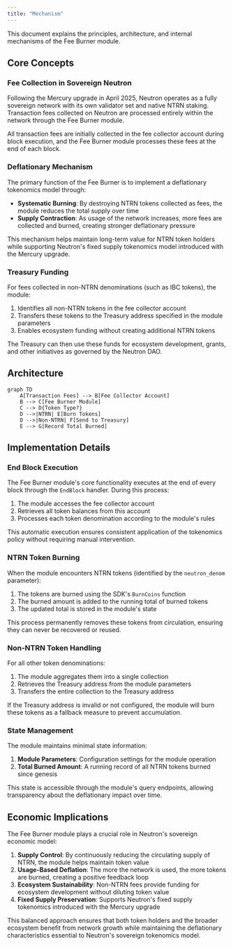 ```yaml
---
title: "Mechanism"
---
```


This document explains the principles, architecture, and internal mechanisms of the Fee Burner module.

## Core Concepts

### Fee Collection in Sovereign Neutron

Following the Mercury upgrade in April 2025, Neutron operates as a fully sovereign network with its own validator set and native NTRN staking. Transaction fees collected on Neutron are processed entirely within the network through the Fee Burner module.

All transaction fees are initially collected in the fee collector account during block execution, and the Fee Burner module processes these fees at the end of each block.

### Deflationary Mechanism

The primary function of the Fee Burner is to implement a deflationary tokenomics model through:

- **Systematic Burning**: By destroying NTRN tokens collected as fees, the module reduces the total supply over time
- **Supply Contraction**: As usage of the network increases, more fees are collected and burned, creating stronger deflationary pressure

This mechanism helps maintain long-term value for NTRN token holders while supporting Neutron's fixed supply tokenomics model introduced with the Mercury upgrade.

### Treasury Funding

For fees collected in non-NTRN denominations (such as IBC tokens), the module:

1. Identifies all non-NTRN tokens in the fee collector account
2. Transfers these tokens to the Treasury address specified in the module parameters
3. Enables ecosystem funding without creating additional NTRN tokens

The Treasury can then use these funds for ecosystem development, grants, and other initiatives as governed by the Neutron DAO.

## Architecture

```mermaid
graph TD
    A[Transaction Fees] --> B[Fee Collector Account]
    B --> C[Fee Burner Module]
    C --> D{Token Type?}
    D -->|NTRN| E[Burn Tokens]
    D -->|Non-NTRN| F[Send to Treasury]
    E --> G[Record Total Burned]
```

## Implementation Details

### End Block Execution

The Fee Burner module's core functionality executes at the end of every block through the `EndBlock` handler. During this process:

1. The module accesses the fee collector account
2. Retrieves all token balances from this account
3. Processes each token denomination according to the module's rules

This automatic execution ensures consistent application of the tokenomics policy without requiring manual intervention.

### NTRN Token Burning

When the module encounters NTRN tokens (identified by the `neutron_denom` parameter):

1. The tokens are burned using the SDK's `BurnCoins` function
2. The burned amount is added to the running total of burned tokens
3. The updated total is stored in the module's state

This process permanently removes these tokens from circulation, ensuring they can never be recovered or reused.

### Non-NTRN Token Handling

For all other token denominations:

1. The module aggregates them into a single collection
2. Retrieves the Treasury address from the module parameters
3. Transfers the entire collection to the Treasury address

If the Treasury address is invalid or not configured, the module will burn these tokens as a fallback measure to prevent accumulation.

### State Management

The module maintains minimal state information:

1. **Module Parameters**: Configuration settings for the module operation
2. **Total Burned Amount**: A running record of all NTRN tokens burned since genesis

This state is accessible through the module's query endpoints, allowing transparency about the deflationary impact over time.

## Economic Implications

The Fee Burner module plays a crucial role in Neutron's sovereign economic model:

1. **Supply Control**: By continuously reducing the circulating supply of NTRN, the module helps maintain token value
2. **Usage-Based Deflation**: The more the network is used, the more tokens are burned, creating a positive feedback loop
3. **Ecosystem Sustainability**: Non-NTRN fees provide funding for ecosystem development without diluting token value
4. **Fixed Supply Preservation**: Supports Neutron's fixed supply tokenomics introduced with the Mercury upgrade

This balanced approach ensures that both token holders and the broader ecosystem benefit from network growth while maintaining the deflationary characteristics essential to Neutron's sovereign tokenomics model. 